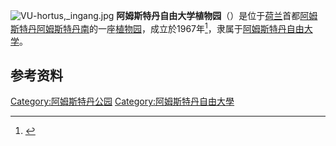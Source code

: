 {{Coord|52.3326|N|4.8606|E|type:landmark|display=title}}
[[File:VU-hortus,_ingang.jpg|thumb]]
'''阿姆斯特丹自由大学植物园'''（{{lang-nl|Hortus Botanicus Vrije Universiteit Amsterdam}}）是位于[[荷兰|荷兰]]首都[[阿姆斯特丹|阿姆斯特丹]][[阿姆斯特丹南|阿姆斯特丹南]]的一座[[植物园|植物园]]，成立於1967年<ref>{{cite news|archiveurl=https://web.archive.org/web/20160304053442/http://www.rtvnh.nl/nieuws/45766/nieuws%5Bapenstaartje%5Drtvnh.nl|archivedate=2016-03-04|url=http://www.rtvnh.nl/nieuws/45766/nieuws%5Bapenstaartje%5Drtvnh.nl|title=Hortus bij VU hoeft nog niet weg|date=2010-08-11|work=[[NH_(media_company)|RTV N-H]]|accessdate=2021-04-11|language=nl}}</ref>，隶属于[[阿姆斯特丹自由大学|阿姆斯特丹自由大学]]。

== 参考资料 ==
{{reflist}}

{{阿姆斯特丹公园和广场}}

[[Category:阿姆斯特丹公园|Category:阿姆斯特丹公园]]
[[Category:阿姆斯特丹自由大學|Category:阿姆斯特丹自由大學]]